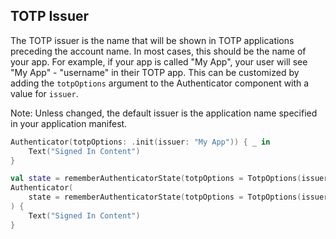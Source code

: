 ## TOTP Issuer

The TOTP issuer is the name that will be shown in TOTP applications preceding the account name. In most cases, this should be the name of your app. For example, if your app is called "My App", your user will see "My App" - "username" in their TOTP app. This can be customized by adding the `totpOptions` argument to the Authenticator component with a value for `issuer`. 

Note: Unless changed, the default issuer is the application name specified in your application manifest.

```kotlin
Authenticator(totpOptions: .init(issuer: "My App")) { _ in
    Text("Signed In Content")
}

val state = rememberAuthenticatorState(totpOptions = TotpOptions(issuer = "My App"))
Authenticator(
    state = rememberAuthenticatorState(totpOptions = TotpOptions(issuer = "My App"))
) {
    Text("Signed In Content")
}
```
